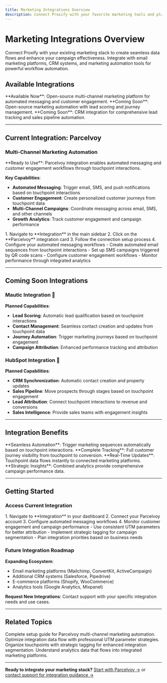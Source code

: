 ```yaml
---
title: Marketing Integrations Overview
description: Connect Proxify with your favorite marketing tools and platforms to create seamless workflows and enhance your campaign automation capabilities.
---
```


# Marketing Integrations Overview

Connect Proxify with your existing marketing stack to create seamless data flows and enhance your campaign effectiveness. Integrate with email marketing platforms, CRM systems, and marketing automation tools for powerful workflow automation.

## Available Integrations

<CardGroup cols={3}>
  <Card title="Parcelvoy" icon="mail" color="#10B981">
    **Available Now**: Open-source multi-channel marketing platform for automated messaging and customer engagement.
  </Card>
  <Card title="Mautic" icon="robot" color="#A855F7">
    **Coming Soon**: Open-source marketing automation with lead scoring and journey management.
  </Card>
  <Card title="HubSpot" icon="users" color="#F59E0B">
    **Coming Soon**: CRM integration for comprehensive lead tracking and sales pipeline automation.
  </Card>
</CardGroup>

---

## Current Integration: Parcelvoy

### Multi-Channel Marketing Automation

<Note>
**Ready to Use**: Parcelvoy integration enables automated messaging and customer engagement workflows through touchpoint interactions.
</Note>

**Key Capabilities**:
- **Automated Messaging**: Trigger email, SMS, and push notifications based on touchpoint interactions
- **Customer Engagement**: Create personalized customer journeys from touchpoint data
- **Multi-Channel Campaigns**: Coordinate messaging across email, SMS, and other channels
- **Growth Analytics**: Track customer engagement and campaign performance

<Steps>
  <Step title="Connect Parcelvoy">
    1. Navigate to **Integration** in the main sidebar
    2. Click on the **Parcelvoy** integration card
    3. Follow the connection setup process
    4. Configure your automated messaging workflows
  </Step>
  
  <Step title="Set up automation">
    - Create automated email sequences from touchpoint interactions
    - Set up SMS campaigns triggered by QR code scans
    - Configure customer engagement workflows
    - Monitor performance through integrated analytics
  </Step>
</Steps>

---

## Coming Soon Integrations

### Mautic Integration 🔄

**Planned Capabilities**:
- **Lead Scoring**: Automatic lead qualification based on touchpoint interactions
- **Contact Management**: Seamless contact creation and updates from touchpoint data
- **Journey Automation**: Trigger marketing journeys based on touchpoint engagement
- **Campaign Attribution**: Enhanced performance tracking and attribution

### HubSpot Integration 🔄

**Planned Capabilities**:
- **CRM Synchronization**: Automatic contact creation and property updates
- **Sales Pipeline**: Move prospects through stages based on touchpoint engagement
- **Lead Attribution**: Connect touchpoint interactions to revenue and conversions
- **Sales Intelligence**: Provide sales teams with engagement insights

---

## Integration Benefits

<CardGroup cols={2}>
  <Card title="Automated Workflows" icon="workflow" color="#7C3AED">
    **Seamless Automation**: Trigger marketing sequences automatically based on touchpoint interactions.
  </Card>
  <Card title="Enhanced Attribution" icon="chart-line" color="#A855F7">
    **Complete Tracking**: Full customer journey visibility from touchpoint to conversion.
  </Card>
  <Card title="Data Synchronization" icon="refresh" color="#7C3AED">
    **Real-Time Updates**: Touchpoint data flows instantly to connected marketing platforms.
  </Card>
  <Card title="Campaign Intelligence" icon="lightbulb" color="#A855F7">
    **Strategic Insights**: Combined analytics provide comprehensive campaign performance data.
  </Card>
</CardGroup>

---

## Getting Started

### Access Current Integration

<Steps>
  <Step title="Start with Parcelvoy">
    1. Navigate to **Integration** in your dashboard
    2. Connect your Parcelvoy account
    3. Configure automated messaging workflows
    4. Monitor customer engagement and campaign performance
  </Step>
  
  <Step title="Prepare for future integrations">
    - Use consistent UTM parameters for better attribution
    - Implement strategic tagging for campaign segmentation
    - Plan integration priorities based on business needs
  </Step>
</Steps>

### Future Integration Roadmap

**Expanding Ecosystem**:
- Email marketing platforms (Mailchimp, ConvertKit, ActiveCampaign)
- Additional CRM systems (Salesforce, Pipedrive)
- E-commerce platforms (Shopify, WooCommerce)
- Analytics tools (Google Analytics, Mixpanel)

**Request New Integrations**: Contact support with your specific integration needs and use cases.

---

## Related Topics

<CardGroup cols={2}>
  <Card
    title="Parcelvoy Integration"
    icon="mail"
    href="/integrations/parcelvoy"
    color="#7C3AED"
  >
    Complete setup guide for Parcelvoy multi-channel marketing automation.
  </Card>
  <Card
    title="UTM Parameters"
    icon="link"
    href="/analytics/utm-parameters"
    color="#A855F7"
  >
    Optimize integration data flow with professional UTM parameter strategies.
  </Card>
  <Card
    title="Tags Management"
    icon="tags"
    href="/organization/tags"
    color="#7C3AED"
  >
    Organize touchpoints with strategic tagging for enhanced integration segmentation.
  </Card>
  <Card
    title="Analytics Overview"
    icon="chart-line"
    href="/analytics/overview"
    color="#A855F7"
  >
    Understand analytics data that flows into integrated marketing platforms.
  </Card>
</CardGroup>

---

**Ready to integrate your marketing stack?** [Start with Parcelvoy →](https://app.li2.ai/integrations) or [contact support for integration guidance →](mailto:support@li2.ai)